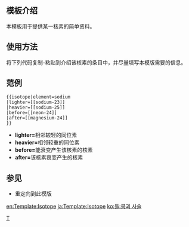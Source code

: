 == 模板介绍 ==
本模板用于提供某一核素的简单资料。

== 使用方法 ==
将下列代码复制-粘贴到介绍该核素的条目中，并尽量填写本模版需要的信息。

== 范例 ==
<pre>{{isotope|element=sodium
|lighter=[[sodium-23]]
|heavier=[[sodium-25]]
|before=[[neon-24]]
|after=[[magnesium-24]]
}}</pre>

* '''lighter='''相邻较轻的同位素
* '''heavier='''相邻较重的同位素
* '''before='''能衰变产生该核素的核素
* '''after='''该核素衰变产生的核素

== 参见 ==
* {{tl|Isotope}}重定向到此模版

<includeonly>
[[Category:化学模板|T]]

[[en:Template:Isotope]]
[[ja:Template:Isotope]]
[[ko:틀:붕괴 사슬]]
</includeonly>